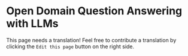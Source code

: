 # Open Domain Question Answering with LLMs

This page needs a translation! Feel free to contribute a translation by clicking the `Edit this page` button on the right side.
